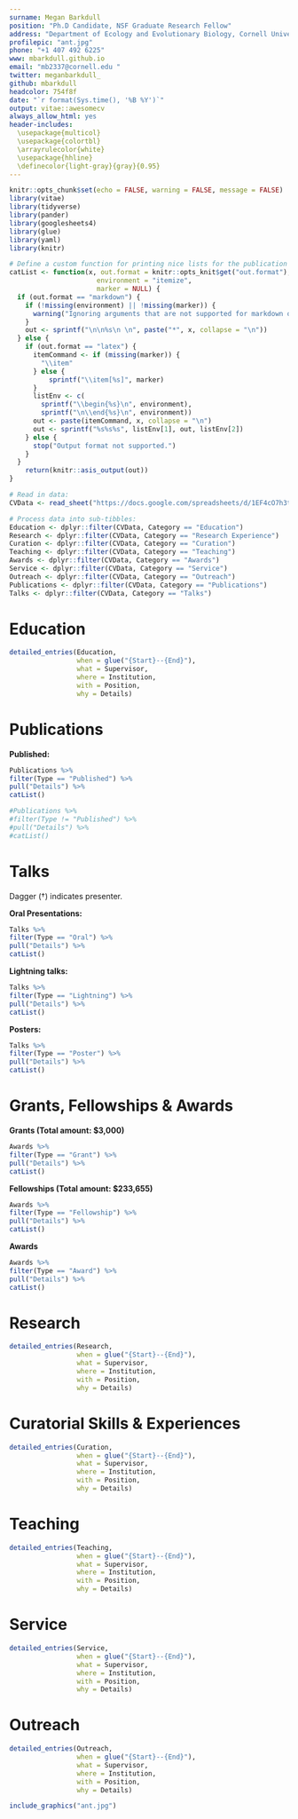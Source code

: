 ```yaml
---
surname: Megan Barkdull
position: "Ph.D Candidate, NSF Graduate Research Fellow"
address: "Department of Ecology and Evolutionary Biology, Cornell University"
profilepic: "ant.jpg"
phone: "+1 407 492 6225"
www: mbarkdull.github.io
email: "mb2337@cornell.edu "
twitter: meganbarkdull_
github: mbarkdull
headcolor: 754f8f
date: "`r format(Sys.time(), '%B %Y')`"
output: vitae::awesomecv
always_allow_html: yes
header-includes:
  \usepackage{multicol}
  \usepackage{colortbl}
  \arrayrulecolor{white}
  \usepackage{hhline}
  \definecolor{light-gray}{gray}{0.95}
---
```


```r
knitr::opts_chunk$set(echo = FALSE, warning = FALSE, message = FALSE)
library(vitae)
library(tidyverse)
library(pander)
library(googlesheets4)
library(glue)
library(yaml)
library(knitr)

# Define a custom function for printing nice lists for the publication and talks sections:
catList <- function(x, out.format = knitr::opts_knit$get("out.format"),
                      environment = "itemize",
                      marker = NULL) {
  if (out.format == "markdown") {
    if (!missing(environment) || !missing(marker)) {
      warning("Ignoring arguments that are not supported for markdown output.")
    }
    out <- sprintf("\n\n%s\n \n", paste("*", x, collapse = "\n"))
  } else {
    if (out.format == "latex") {
      itemCommand <- if (missing(marker)) {
        "\\item"
      } else {
          sprintf("\\item[%s]", marker)
      }
      listEnv <- c(
        sprintf("\\begin{%s}\n", environment),
        sprintf("\n\\end{%s}\n", environment))
      out <- paste(itemCommand, x, collapse = "\n")
      out <- sprintf("%s%s%s", listEnv[1], out, listEnv[2])
    } else {
      stop("Output format not supported.")
    }
  }
    return(knitr::asis_output(out))
}

# Read in data:
CVData <- read_sheet("https://docs.google.com/spreadsheets/d/1EF4cO7h3tsKhbuJta43pKPsULGgUzWdK806L1hkwF-8/edit?usp=sharing")

# Process data into sub-tibbles:
Education <- dplyr::filter(CVData, Category == "Education")
Research <- dplyr::filter(CVData, Category == "Research Experience")
Curation <- dplyr::filter(CVData, Category == "Curation")
Teaching <- dplyr::filter(CVData, Category == "Teaching")
Awards <- dplyr::filter(CVData, Category == "Awards")
Service <- dplyr::filter(CVData, Category == "Service")
Outreach <- dplyr::filter(CVData, Category == "Outreach")
Publications <- dplyr::filter(CVData, Category == "Publications")
Talks <- dplyr::filter(CVData, Category == "Talks")

```

# Education 
```r
detailed_entries(Education, 
                 when = glue("{Start}--{End}"),
                 what = Supervisor,
                 where = Institution,
                 with = Position,
                 why = Details)
```

# Publications
**Published:**
\scriptsize
```r
Publications %>%
filter(Type == "Published") %>%
pull("Details") %>%
catList()

```
\normalsize

\scriptsize
```r
#Publications %>%
#filter(Type != "Published") %>%
#pull("Details") %>%
#catList()
```
\normalsize
# Talks
\footnotesize 
Dagger (†) indicates presenter. 
\normalsize

**Oral Presentations:**
\scriptsize
```r
Talks %>%
filter(Type == "Oral") %>%
pull("Details") %>%
catList()
```
\normalsize
**Lightning talks:**
\scriptsize
```r
Talks %>%
filter(Type == "Lightning") %>%
pull("Details") %>%
catList()
```
\normalsize
**Posters:**
\scriptsize
```r
Talks %>%
filter(Type == "Poster") %>%
pull("Details") %>%
catList()

```
\normalsize
# Grants, Fellowships & Awards

**Grants     (Total amount: $3,000)**
\scriptsize
```r
Awards %>%
filter(Type == "Grant") %>%
pull("Details") %>%
catList()

```
\normalsize

**Fellowships     (Total amount: $233,655)**
\scriptsize
```r
Awards %>%
filter(Type == "Fellowship") %>%
pull("Details") %>%
catList()

```
\normalsize

**Awards**
\scriptsize
```r
Awards %>%
filter(Type == "Award") %>%
pull("Details") %>%
catList()

```
\normalsize

# Research 
```r
detailed_entries(Research, 
                 when = glue("{Start}--{End}"),
                 what = Supervisor,
                 where = Institution,
                 with = Position,
                 why = Details)
```

# Curatorial Skills & Experiences 
```r
detailed_entries(Curation, 
                 when = glue("{Start}--{End}"),
                 what = Supervisor,
                 where = Institution,
                 with = Position,
                 why = Details)
```

# Teaching 
```r
detailed_entries(Teaching, 
                 when = glue("{Start}--{End}"),
                 what = Supervisor,
                 where = Institution,
                 with = Position,
                 why = Details)
```

# Service 
```r
detailed_entries(Service, 
                 when = glue("{Start}--{End}"),
                 what = Supervisor,
                 where = Institution,
                 with = Position,
                 why = Details)
```

# Outreach 
```r
detailed_entries(Outreach, 
                 when = glue("{Start}--{End}"),
                 what = Supervisor,
                 where = Institution,
                 with = Position,
                 why = Details)
```


```r
include_graphics("ant.jpg") 
```

